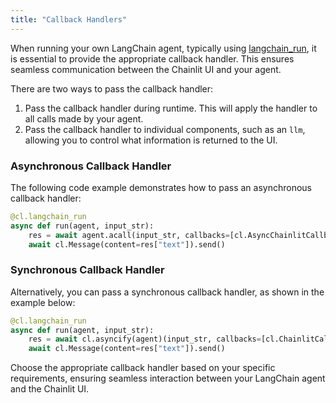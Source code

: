 ```yaml
---
title: "Callback Handlers"
---
```


When running your own LangChain agent, typically using [langchain_run](/api-reference/langchain/langchain-run), it is essential to provide the appropriate callback handler. This ensures seamless communication between the Chainlit UI and your agent.

There are two ways to pass the callback handler:

1. Pass the callback handler during runtime. This will apply the handler to all calls made by your agent.
2. Pass the callback handler to individual components, such as an `llm`, allowing you to control what information is returned to the UI.

### Asynchronous Callback Handler

The following code example demonstrates how to pass an asynchronous callback handler:

```python
@cl.langchain_run
async def run(agent, input_str):
    res = await agent.acall(input_str, callbacks=[cl.AsyncChainlitCallbackHandler()])
    await cl.Message(content=res["text"]).send()
```

### Synchronous Callback Handler

Alternatively, you can pass a synchronous callback handler, as shown in the example below:

```python
@cl.langchain_run
async def run(agent, input_str):
    res = await cl.asyncify(agent)(input_str, callbacks=[cl.ChainlitCallbackHandler()])
    await cl.Message(content=res["text"]).send()
```

Choose the appropriate callback handler based on your specific requirements, ensuring seamless interaction between your LangChain agent and the Chainlit UI.
